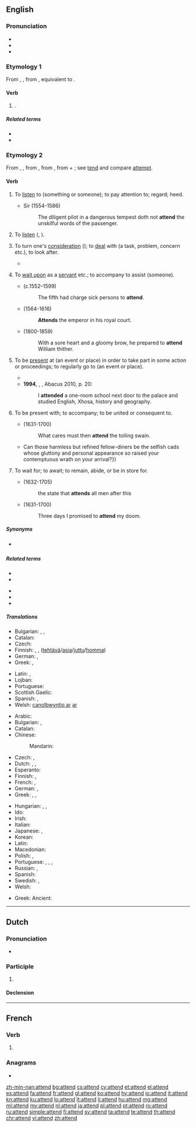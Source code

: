 ==English==

===Pronunciation===
* {{IPA|/əˈtɛnd/|lang=en}}
* {{audio|en-us-attend.ogg|Audio (US)|lang=en}}
* {{rhymes|ɛnd|lang=en}}

===Etymology 1===
From {{etyl|enm|en}} {{m|enm|attenden}}, {{m|enm|atenden}}, from {{etyl|ang|en}} {{m|ang|ātendan||to set on fire, kindle, inflame, trouble, perplex}}, equivalent to {{prefix|a|tend|lang=en}}.

====Verb====
{{en-verb}}

# {{alternative form of|atend|nodot=9|lang=en}} {{gloss|"to kindle"}}.

=====Related terms=====
* {{l|en|tend}}
* {{l|en|tinder}}

===Etymology 2===
From {{etyl|enm|en}} {{m|enm|attenden}}, {{m|enm|atenden}}, from {{etyl|fro|en}} {{m|fro|atendre||to attend, listen}}, from {{etyl|la|en}} {{m|la|attendere||to stretch toward, give heed to}}, from {{m|la|ad||to}} + {{m|la|tendere||to stretch}}; see [[tend]] and compare [[attempt]].

====Verb====
{{en-verb}}

# {{label|en|archaic|transitive}} To [[listen]] to (something or someone); to pay attention to; regard; heed. {{defdate|from 15th c.}}
#* Sir {{w|Philip Sidney}} (1554-1586)
#*: The diligent pilot in a dangerous tempest doth not '''attend''' the unskilful words of the passenger.
# {{label|en|archaic|intransitive}} To [[listen]] ({{m|en|to}}, {{m|en|unto}}). {{defdate|from 15th c.}}
# {{senseid|en|to turn one's consideration to, deal with}}{{label|en|intransitive}} To turn one's [[consideration]] ({{m|en|to}}); to [[deal]] with (a task, problem, concern etc.), to look after. {{defdate|from 15th c.}}
#: {{ux|en|Secretaries '''attend''' to correspondence.}}
#* {{quote-book|year=1918|author={{w|W. B. Maxwell}}|chapter=15
|title=[http://openlibrary.org/works/OL1097634W The Mirror and the Lamp]
|passage=Edward Churchill still '''attended''' to his work in a hopeless mechanical manner like a sleep-walker who walks safely on a well-known round. But his Roman collar galled him, his cossack stifled him, his biretta was as uncomfortable as a merry-andrew's cap and bells.}}
# {{label|en|transitive}} To [[wait upon]] as a [[servant]] etc.; to accompany to assist (someone). {{defdate|from 15th c.}}
#: {{ux|en|Valets '''attend''' to their employer's wardrobe.}}
#* {{w|Edmund Spenser}} (c.1552–1599)
#*: The fifth had charge sick persons to '''attend'''.
#* {{w|William Shakespeare}} (1564-1616)
#*: '''Attends''' the emperor in his royal court.
#* {{w|Thomas Babington Macaulay, 1st Baron Macaulay|Thomas Macaulay}} (1800-1859)
#*: With a sore heart and a gloomy brow, he prepared to '''attend''' William thither.
# {{senseid|en|to be present at}}{{label|en|transitive}} To be [[present]] at (an event or place) in order to take part in some action or proceedings; to regularly go to (an event or place). {{defdate|from 17th c.}}
#: {{ux|en|Children must '''attend''' primary school.}}
#* {{quote-book|year=1898|author={{w|Winston Churchill (novelist)|Winston Churchill}}
|title={{w|The Celebrity}}|chapter=5
|passage=In the eyes of Mr. Farquhar Fenelon Cooke the apotheosis of the Celebrity was complete. The people of Asquith were not only willing to '''attend''' the house-warming, but had been worked up to the pitch of eagerness. The Celebrity as a matter of course was master of ceremonies.}}
#* '''1994''', {{w|Nelson Mandela}}, ''{{w|Long Walk to Freedom}}'', Abacus 2010, p. 20:
#*: I '''attended''' a one-room school next door to the palace and studied English, Xhosa, history and geography.
# To be present with; to accompany; to be united or consequent to.
#: {{ux|en|a measure '''attended''' with ill effects}}
#* {{w|John Dryden}} (1631-1700)
#*: What cares must then '''attend''' the toiling swain.
#* {{quote-book|year=1922|author={{w|Ben Travers}}
|chapter=5|title=[http://openlibrary.org/works/OL1521052W A Cuckoo in the Nest]
|passage=The most rapid and most seductive transition in all human nature is that which '''attends''' the palliation of a ravenous appetite. There is something humiliating about it.{{...}}Can those harmless but refined fellow-diners be the selfish cads whose gluttony and personal appearance so raised your contemptuous wrath on your arrival?}}
# To wait for; to await; to remain, abide, or be in store for.
#* {{w|John Locke}} (1632-1705)
#*: the state that '''attends''' all men after this
#* {{w|John Dryden}} (1631-1700)
#*: Three days I promised to '''attend''' my doom.

=====Synonyms=====
* {{sense|listen to}} {{l|en|behear}}

=====Related terms=====
{{rel-top|to be at an event}}
* {{l|en|attendee}}
* {{l|en|attendance}}
{{rel-bottom}}
{{rel-top|to give attention to}}
* {{l|en|attendant}}
* {{l|en|attention}}
* {{l|en|attentive}}
{{rel-bottom}}

=====Translations=====
{{trans-top|to turn one's consideration to, deal with}}
* Bulgarian: {{t|bg|обръщам внимание}}, {{t|bg|грижа се}}, {{t+|bg|прислужвам}}
* Catalan: {{t+|ca|atendre}}
* Czech: {{t+|cs|zabývat se}}
* Finnish: {{t+|fi|huolehtia}}, {{t+|fi|pitää}} {{t+|fi|huoli|alt=huolta}}, {{t+|fi|hoitaa}} ([[tehtävä]]/[[asia]]/[[juttu]]/[[homma]])
* German: {{t+|de|kümmern}}, {{t+|de|beachten}}
* Greek: {{t+|el|φροντίζω|sc=Grek}}, {{t+|el|μεριμνώ|sc=Grek}}
{{trans-mid}}
* Latin: {{t|la|attendō}}, {{t+|la|audio}}
* Lojban: {{t|jbo|jundi}}
* Portuguese: {{t|pt|cuidar de}}
* Scottish Gaelic: {{t|gd|sgeadaich}}
* Spanish: {{t+|es|atender}}, {{t+|es|ocupar|alt=ocuparse de}}
* Welsh: [[gweini#Welsh|canolbwyntio ar]] [[ar#Welsh|ar]]
{{trans-bottom}}

{{trans-top|to be present at}}
* Arabic: {{t|ar|حَضَرَ}}
* Bulgarian: {{t|bg|присъствам}}, {{t+|bg|посещавам}}
* Catalan: {{t+|ca|assistir}}
* Chinese:
*: Mandarin: {{t+|cmn|出席|tr=chūxí|sc=Hani}}
* Czech: {{t|cs|zúčastnit se}}, {{t+|cs|účastnit se}}
* Dutch: {{t+|nl|volgen}}, {{t+|nl|bijwonen}}, {{t|nl|aanwezig zijn}}
* Esperanto: {{t|eo|ĉeesti}}
* Finnish: {{t+|fi|osallistua}}, {{t+|fi|olla}} {{t+|fi|läsnä}}
* French: {{t+|fr|assister}}, {{t+|fr|présent|alt=être présent}}
* German: {{t+|de|teilnehmen}}, {{t+|de|besuchen}}
* Greek: {{t|el|παραβρίσκομαι|sc=Grek}}, {{t+|el|παρευρίσκομαι|sc=Grek}}, {{t+|el|παρίσταμαι|sc=Grek}}
{{trans-mid}}
* Hungarian: {{t+|hu|eljár}}, {{t+|hu|jár}}, {{t+|hu|részt vesz}}
* Ido: {{t+|io|asistar}}
* Irish: {{t|ga|freastail}}
* Italian: {{t+|it|partecipare}}
* Japanese: {{t+|ja|出席|alt=出席する|tr=しゅっせきする, shusseki surú}}, {{t+|ja|立ち会う|tr=たちあう, tachiau}}
* Korean: {{t+|ko|출석하다|sc=Kore}}
* Latin: {{t+|la|audio}}
* Macedonian: {{t|mk|присуствува|tr=prisustvuva|sc=Cyrl}}
* Polish: {{t+|pl|uczęszczać}}, {{t+|pl|brać udział}}
* Portuguese: {{t+|pt|assistir}}, {{t|pt|[[participar]] [[de]]}}, {{t|pt|[[estar]] [[presente]] [[em]]}}, {{t+|pt|comparecer}}
* Russian: {{t+|ru|посеща́ть|impf}}, {{t+|ru|прису́тствовать|impf}}
* Spanish: {{t+|es|asistir}}
* Swedish: {{t+|sv|närvara}}, {{t+|sv|delta}}
* Welsh: {{t+|cy|mynychu}}
{{trans-bottom}}

{{trans-top|to regularly go to}}
*Greek: Ancient: {{t|grc|φοιτάω}} {{qualifier|school}}
{{trans-mid}}
{{trans-bottom}}

----

==Dutch==

===Pronunciation===
* {{audio|Nl-attend.ogg|Audio|lang=nl}}

===Participle===
{{nl-pres-ptc}}

# {{nl-verb form of|t=pres|m=ptc|atten}}

====Declension====
{{nl-decl-pres-ptc}}

----

==French==

===Verb===
{{fr-verb-form}}

# {{inflection of|attendre||3|s|pres|indc|lang=fr}}

===Anagrams===
* {{l|fr|datent}}

[[zh-min-nan:attend]]
[[bg:attend]]
[[cs:attend]]
[[cy:attend]]
[[et:attend]]
[[el:attend]]
[[es:attend]]
[[fa:attend]]
[[fr:attend]]
[[gl:attend]]
[[ko:attend]]
[[hy:attend]]
[[io:attend]]
[[it:attend]]
[[kn:attend]]
[[ku:attend]]
[[lo:attend]]
[[lt:attend]]
[[li:attend]]
[[hu:attend]]
[[mg:attend]]
[[ml:attend]]
[[my:attend]]
[[nl:attend]]
[[ja:attend]]
[[pl:attend]]
[[pt:attend]]
[[ro:attend]]
[[ru:attend]]
[[simple:attend]]
[[fi:attend]]
[[sv:attend]]
[[ta:attend]]
[[te:attend]]
[[th:attend]]
[[chr:attend]]
[[vi:attend]]
[[zh:attend]]
